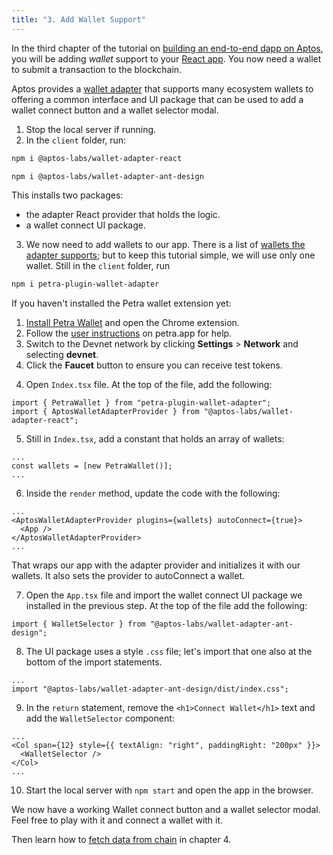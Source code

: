 ```yaml
---
title: "3. Add Wallet Support"
---
```









In the third chapter of the tutorial on [building an end-to-end dapp on Aptos](/build/guides/build-e2e-dapp), you will be adding _wallet_ support to your [React app](/build/guides/build-e2e-dapp/2-set-up-react-app). You now need a wallet to submit a transaction to the blockchain.

Aptos provides a [wallet adapter](/build/sdks/wallet-adapter) that supports many ecosystem wallets to offering a common interface and UI package that can be used to add a wallet connect button and a wallet selector modal.

1. Stop the local server if running.
2. In the `client` folder, run:

```bash filename="Terminal"
npm i @aptos-labs/wallet-adapter-react
```

```bash filename="Terminal"
npm i @aptos-labs/wallet-adapter-ant-design
```

This installs two packages:

- the adapter React provider that holds the logic.
- a wallet connect UI package.

3. We now need to add wallets to our app. There is a list of [wallets the adapter supports](https://github.com/aptos-labs/aptos-wallet-adapter#supported-wallet-packages); but to keep this tutorial simple, we will use only one wallet.
   Still in the `client` folder, run

```bash filename="Terminal"
npm i petra-plugin-wallet-adapter
```

<Aside type="note">
  If you haven&apos;t installed the Petra wallet extension yet:

  1. [Install Petra Wallet](https://petra.app) and open the Chrome extension.
  2. Follow the [user instructions](https://petra.app/docs/use) on petra.app for help.
  3. Switch to the Devnet network by clicking **Settings** &gt; **Network** and selecting **devnet**.
  4. Click the **Faucet** button to ensure you can receive test tokens.
</Aside>

4. Open `Index.tsx` file. At the top of the file, add the following:

```tsx filename="Index.tsx"
import { PetraWallet } from "petra-plugin-wallet-adapter";
import { AptosWalletAdapterProvider } from "@aptos-labs/wallet-adapter-react";
```

5. Still in `Index.tsx`, add a constant that holds an array of wallets:

```tsx filename="Index.tsx"
...
const wallets = [new PetraWallet()];
...
```

6. Inside the `render` method, update the code with the following:

```tsx filename="Index.tsx"
...
<AptosWalletAdapterProvider plugins={wallets} autoConnect={true}>
  <App />
</AptosWalletAdapterProvider>
...
```

That wraps our app with the adapter provider and initializes it with our wallets. It also sets the provider to autoConnect a wallet.

7. Open the `App.tsx` file and import the wallet connect UI package we installed in the previous step. At the top of the file add the following:

```tsx filename="App.tsx"
import { WalletSelector } from "@aptos-labs/wallet-adapter-ant-design";
```

8. The UI package uses a style `.css` file; let&apos;s import that one also at the bottom of the import statements.

```tsx filename="App.tsx"
...
import "@aptos-labs/wallet-adapter-ant-design/dist/index.css";
```

9. In the `return` statement, remove the `<h1>Connect Wallet</h1>` text and add the `WalletSelector` component:

```tsx filename="App.tsx"
...
<Col span={12} style={{ textAlign: "right", paddingRight: "200px" }}>
  <WalletSelector />
</Col>
...
```

10. Start the local server with `npm start` and open the app in the browser.

We now have a working Wallet connect button and a wallet selector modal. Feel free to play with it and connect a wallet with it.

Then learn how to [fetch data from chain](/build/guides/build-e2e-dapp/4-fetch-data-from-chain) in chapter 4.
